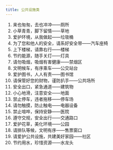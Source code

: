 ```yaml
---
title: 公共设施类
---
```


1. 来也匆匆，去也冲冲——厕所
2. 小草青青，脚下留情——草地
3. 爱护环境，从我做起——垃圾桶
4. 为了您和他人的安全，请系好安全带——汽车座椅
5. 上下楼梯，请靠右行——楼梯
6. 节约能源，随手关灯——灯具
7. 请勿吸烟，吸烟有害健康——禁烟区
8. 文明候车，有序乘车——公交站台
9. 爱护图书，人人有责——图书馆
10. 请保管好您的财物，谨防扒手——公共场所
11. 安全出口，紧急通道——建筑物
12. 小心地滑，注意安全——地面
13. 禁止停车，违者拖移——停车场
14. 请勿触摸，防止触电——电器设备
15. 禁止喧哗，保持安静——医院
16. 遵守交规，安全出行——交通路口
17. 爱护花草，美化环境——公园
18. 请排队等候，文明有序——售票窗口
19. 请爱护公共设施，共建美好家园——社区
20. 节约用水，珍惜资源——水龙头